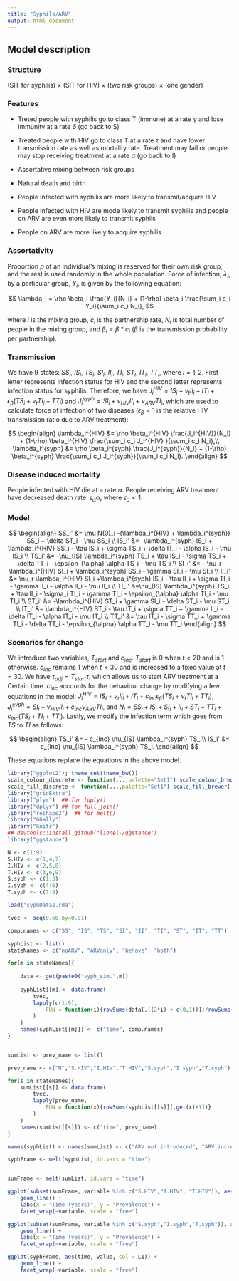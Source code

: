 ---
title: "Syphils/ARV"
output: html_document
---

## Model description

### Structure

(SIT for syphilis) $\times$ (SIT for HIV) $\times$ (two risk groups) $\times$ (one gender)

### Features

* Treted people with syphilis go to class T (immune) at a rate $\gamma$ and lose immunity at a rate $\delta$ (go back to S)

* Treated people with HIV go to class T at a rate $\tau$ and have lower transmission rate as well as mortality rate. Treatment may fail or people may stop receiving treatment at a rate $\sigma$ (go back to I)

* Assortative mixing between risk groups

* Natural death and birth

* People infected with syphilis are more likely to transmit/acquire HIV

* People infected with HIV are mode likely to transmit syphilis and people on ARV are even more likely to transmit syphils

* People on ARV are more likely to acquire syphilis

### Assortativity

Proportion $\rho$ of an individual's mixing is reserved for their own risk group, and the rest is used randomly in the whole population. Force of infection, $\lambda_i$, by a particular group, $Y_i$, is given by the following equation:

$$
\lambda_i = \rho \beta_i \frac{Y_i}{N_i} + (1-\rho) \beta_i \frac{\sum_i c_i Y_i}{\sum_i c_i N_i},
$$

where $i$ is the mixing group, $c_i$ is the partnership rate, $N_i$ is total number of people in the mixing group, and $\beta_i = \beta * c_i$ ($\beta$ is the transmission probability per partnership).

### Transmission

We have 9 states: $SS_i$, $IS_i$, $TS_i$, $SI_i$, $II_i$, $TI_i$, $ST_i$, $IT_i$, $TT_i$, where $i = 1, 2$. First letter represents infection status for HIV and the second letter represents infection status for syphilis. Therefore, we have $J_i^{HIV} = IS_i + \nu_t II_i + IT_i + \epsilon_{\beta} (TS_i + \nu_t TI_i + TT_i)$ and $J_i^{syph} = SI_i + \nu_{HIV} II_i + \nu_{ARV} TI_i$, which are used to calculate force of infection of two diseases ($\epsilon_{\beta}<1$ is the relative HIV transmission ratio due to ARV treatment):

$$
\begin{align}
\lambda_i^{HIV} &= \rho \beta_i^{HIV} \frac{J_i^{HIV}}{N_i} + (1-\rho) \beta_i^{HIV} \frac{\sum_i c_i J_i^{HIV} }{\sum_i c_i N_i},\\
\lambda_i^{syph} &= \rho \beta_i^{syph} \frac{J_i^{syph}}{N_i} + (1-\rho) \beta_i^{syph} \frac{\sum_i c_i J_i^{syph}}{\sum_i c_i N_i}.
\end{align}
$$

### Disease induced mortality

People infected with HIV die at a rate $\alpha$. People receiving ARV treatment have decreased death rate: $\epsilon_{\alpha} \alpha$, where $\epsilon_{\alpha} < 1$.

### Model

$$
\begin{align}
SS_i' &= \mu N(0)_i -(\lambda_i^{HIV} + \lambda_i^{syph}) SS_i + \delta ST_i - \mu SS_i \\
IS_i' &= -\lambda_i^{syph} IS_i + \lambda_i^{HIV} SS_i - \tau IS_i + \sigma TS_i + \delta IT_i - \alpha IS_i - \mu IS_i \\
TS_i' &= -\nu_{IS} \lambda_i^{syph} TS_i + \tau IS_i - \sigma TS_i + \delta TT_i - \epsilon_{\alpha} \alpha TS_i - \mu TS_i \\
SI_i' &= - \nu_r \lambda_i^{HIV} SI_i + \lambda_i^{syph} SS_i - \gamma SI_i - \mu SI_i \\
II_i' &= \nu_r \lambda_i^{HIV} SI_i +\lambda_i^{syph} IS_i - \tau II_i + \sigma TI_i - \gamma II_i - \alpha II_i - \mu II_i \\
TI_i' &=\nu_{IS}  \lambda_i^{syph} TS_i + \tau II_i - \sigma_i TI_i - \gamma TI_i - \epsilon_{\alpha} \alpha TI_i - \mu TI_i \\
ST_i' &= -\lambda_i^{HIV} ST_i + \gamma SI_i - \delta ST_i - \mu ST_i \\
IT_i' &= \lambda_i^{HIV} ST_i - \tau IT_i + \sigma TT_i + \gamma II_i - \delta IT_i - \alpha IT_i - \mu IT_i \\
TT_i' &= \tau IT_i - \sigma TT_i + \gamma TI_i - \delta TT_i - \epsilon_{\alpha} \alpha TT_i - \mu TT_i
\end{align}
$$

### Scenarios for change

We introduce two variables, $T_{start}$ and $c_{inc}$. $T_{start}$ is 0 when $t < 20$ and is 1 otherwise. $c_{inc}$ remains 1 when $t < 30$ and is increased to a fixed value at $t = 30$. We have $\tau_{adj} = T_{start} \tau$, which allows us to start ARV treatment at a Certain time. $c_{inc}$ accounts for the behaviour change by modifying a few equations in the model: $J_i^{HIV} = IS_i + \nu_t II_i + IT_i + c_{inc} \epsilon_{\beta} (TS_i + \nu_t TI_i + TT_i)$, $J_i^{syph} = SI_i + \nu_{HIV} II_i + c_{inc} \nu_{ARV} TI_i$, and $N_i = SS_i + IS_i + SI_i + II_i + ST_i + TT_i + c_{inc} (TS_i + TI_i + TT_i)$. Lastly, we modify the infection term which goes from $TS$ to $TI$ as follows: 

$$
\begin{align}
TS_i' &= - c_{inc} \nu_{IS} \lambda_i^{syph} TS_i\\
IS_i' &=  c_{inc} \nu_{IS} \lambda_i^{syph} TS_i.
\end{align}
$$

These equations replace the equations in the above model.

```{r pkgs,warning=FALSE,message=FALSE}
library("ggplot2"); theme_set(theme_bw())
scale_colour_discrete <- function(...,palette="Set1") scale_colour_brewer(...,palette=palette)
scale_fill_discrete <- function(...,palette="Set1") scale_fill_brewer(...,palette=palette)
library("gridExtra")
library("plyr")  ## for ldply()
library("dplyr") ## for full_join()
library("reshape2")  ## for melt()
library("GGally")
library("knitr")
## devtools::install_github("lionel-/ggstance")
library("ggstance")
```


```{r index, echo = FALSE}

N <- c(1:9)
S.HIV <- c(1,4,7)
I.HIV <- c(2,5,8)
T.HIV <- c(3,6,9)
S.syph <- c(1:3)
I.syph <- c(4:6)
T.syph <- c(7:9)

```


```{r load,echo=FALSE,message=FALSE}

load("syphData2.rda")

tvec <- seq(0,60,by=0.01)

comp.names <- c("SS", "IS", "TS", "SI", "II", "TI", "ST", "IT", "TT")

syphList <- list()
stateNames <- c("noARV", "ARVonly", "behave", "both")

for(m in stateNames){
	
	data <- get(paste0("syph_sim.",m))
	
	syphList[[m]]<- data.frame(
		tvec,
		lapply(c(1:9),
			FUN = function(i){rowSums(data[,((2*i) + c(0,1))])/rowSums(data[,-1])}
		)
	)	
	names(syphList[[m]]) <- c("time", comp.names)
}


sumList <- prev_name <- list()

prev_name <- c("N","S.HIV","I.HIV","T.HIV","S.syph","I.syph","T.syph")

for(s in stateNames){
	sumList[[s]] <- data.frame(
		tvec,
		lapply(prev_name,
			FUN = function(x){rowSums(syphList[[s]][,get(x)+1])}
		)
	)
	names(sumList[[s]]) <- c("time", prev_name)
}

names(syphList) <- names(sumList) <- c("ARV not introduced", "ARV increases susceptibility only", "ARV changes behaviour only", "ARV affects susceptibility and behaviour")

syphFrame <- melt(syphList, id.vars = "time")


sumFrame <- melt(sumList, id.vars = "time")
```


```{r prevalence, fig.width = 10, echo = FALSE}

ggplot(subset(sumFrame, variable %in% c("S.HIV","I.HIV", "T.HIV")), aes(time, value, col = L1)) +
	geom_line() +
	labs(x = "Time (years)", y = "Prevalence") +
	facet_wrap(~variable, scale = "free")

ggplot(subset(sumFrame, variable %in% c("S.syph","I.syph","T.syph")), aes(time, value, col = L1)) +
	geom_line() +
	labs(x = "Time (years)", y = "Prevalence") +
	facet_wrap(~variable, scale = "free")


```

```{r all, fig.width = 10, fig.height = 8}

ggplot(syphFrame, aes(time, value, col = L1)) +
	geom_line() +
	facet_wrap(~variable, scale = "free")


```
